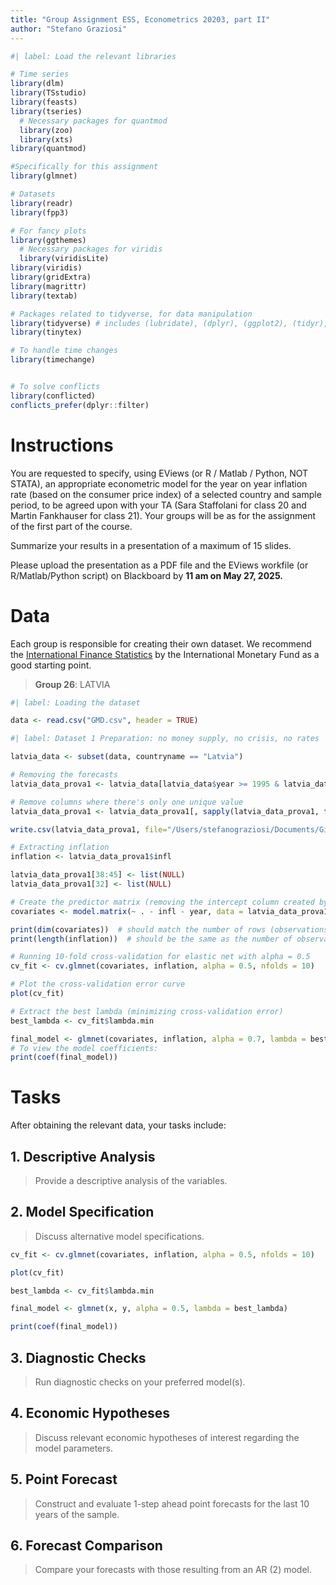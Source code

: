 ```yaml
---
title: "Group Assignment ESS, Econometrics 20203, part II"
author: "Stefano Graziosi"
---
```


```r
#| label: Load the relevant libraries

# Time series
library(dlm)
library(TSstudio)
library(feasts)
library(tseries)
  # Necessary packages for quantmod
  library(zoo)
  library(xts)
library(quantmod)

#Specifically for this assignment
library(glmnet)

# Datasets
library(readr)
library(fpp3)

# For fancy plots
library(ggthemes)
  # Necessary packages for viridis
  library(viridisLite)
library(viridis)
library(gridExtra)
library(magrittr)
library(textab)

# Packages related to tidyverse, for data manipulation
library(tidyverse) # includes (lubridate), (dplyr), (ggplot2), (tidyr), (tidyselect)
library(tinytex)

# To handle time changes
library(timechange)


# To solve conflicts
library(conflicted)
conflicts_prefer(dplyr::filter)
```

# Instructions

You are requested to specify, using EViews (or R / Matlab / Python, NOT STATA), an appropriate econometric model for the year on year inflation rate (based on the consumer price index) of a selected country and sample period, to be agreed upon with your TA (Sara Staffolani for class 20 and Martin Fankhauser for class 21). Your groups will be as for the assignment of the first part of the course.

Summarize your results in a presentation of a maximum of 15 slides.

Please upload the presentation as a PDF file and the EViews workfile (or R/Matlab/Python script) on Blackboard by **11 am on May 27, 2025.**

# Data

Each group is responsible for creating their own dataset. We recommend the [International Finance Statistics](https://data.imf.org/?sk=4c514d48-b6ba-49ed-8ab9-52b0c1a0179b) by the International Monetary Fund as a good starting point.

> **Group 26**: LATVIA

```r
#| label: Loading the dataset

data <- read.csv("GMD.csv", header = TRUE)

```

```r
#| label: Dataset 1 Preparation: no money supply, no crisis, no rates

latvia_data <- subset(data, countryname == "Latvia")

# Removing the forecasts
latvia_data_prova1 <- latvia_data[latvia_data$year >= 1995 & latvia_data$year <= 2023, ]

# Remove columns where there's only one unique value
latvia_data_prova1 <- latvia_data_prova1[, sapply(latvia_data_prova1, function(x) length(unique(x)) > 1)]

write.csv(latvia_data_prova1, file="/Users/stefanograziosi/Documents/GitHub/20203-econometrics-ps/ps2/20203-econometrics-ps2/latvia_data.csv")

# Extracting inflation
inflation <- latvia_data_prova1$infl

latvia_data_prova1[38:45] <- list(NULL)
latvia_data_prova1[32] <- list(NULL)

# Create the predictor matrix (removing the intercept column created by model.matrix)
covariates <- model.matrix(~ . - infl - year, data = latvia_data_prova1)[, -1]

print(dim(covariates))  # should match the number of rows (observations) in latvia_data
print(length(inflation))  # should be the same as the number of observations
```

```r
# Running 10-fold cross-validation for elastic net with alpha = 0.5
cv_fit <- cv.glmnet(covariates, inflation, alpha = 0.5, nfolds = 10)

# Plot the cross-validation error curve
plot(cv_fit)

# Extract the best lambda (minimizing cross-validation error)
best_lambda <- cv_fit$lambda.min
```

```r
final_model <- glmnet(covariates, inflation, alpha = 0.7, lambda = best_lambda)
# To view the model coefficients:
print(coef(final_model))
```



# Tasks

After obtaining the relevant data, your tasks include:

## 1. Descriptive Analysis

> Provide a descriptive analysis of the variables.

## 2. Model Specification

> Discuss alternative model specifications.

```r
cv_fit <- cv.glmnet(covariates, inflation, alpha = 0.5, nfolds = 10)
```

```r
plot(cv_fit)
```

```r
best_lambda <- cv_fit$lambda.min
```

```r
final_model <- glmnet(x, y, alpha = 0.5, lambda = best_lambda)

print(coef(final_model))
```


## 3. Diagnostic Checks

> Run diagnostic checks on your preferred model(s).

## 4. Economic Hypotheses

> Discuss relevant economic hypotheses of interest regarding the model parameters.

## 5. Point Forecast

> Construct and evaluate 1-step ahead point forecasts for the last 10 years of the sample.

## 6. Forecast Comparison

> Compare your forecasts with those resulting from an AR (2) model.
